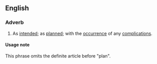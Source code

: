 ==English==
===Adverb===
{{en-adv|pos=[[according]] to [[plan]]}}
# As [[intend]]ed; as [[plan]]ned; with the [[occurrence]] of any [[complication]]s.

====Usage note====
This phrase omits the definite article before "plan".